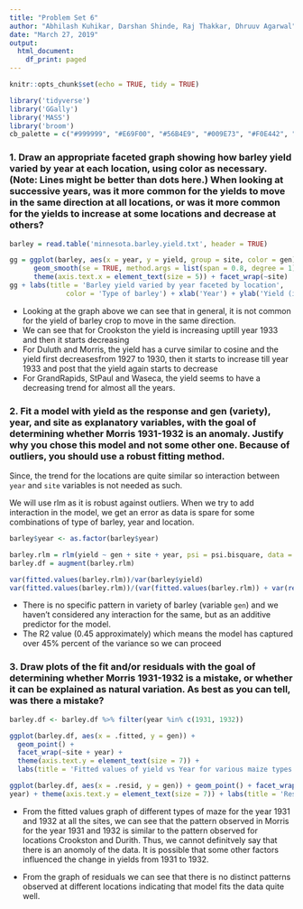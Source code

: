 ```yaml
---
title: "Problem Set 6"
author: "Abhilash Kuhikar, Darshan Shinde, Raj Thakkar, Dhruuv Agarwal"
date: "March 27, 2019"
output:
  html_document:
    df_print: paged
---
```


```r
knitr::opts_chunk$set(echo = TRUE, tidy = TRUE)
```


```r

library('tidyverse')
library('GGally')
library('MASS')
library('broom')
cb_palette = c("#999999", "#E69F00", "#56B4E9", "#009E73", "#F0E442", "#0072B2", "#D55E00", "#CC79A7")

```

### 1. Draw an appropriate faceted graph showing how barley yield varied by year at each location, using color as necessary. (Note: Lines might be better than dots here.) When looking at successive years, was it more common for the yields to move in the same direction at all locations, or was it more common for the yields to increase at some locations and decrease at others?

```r

barley = read.table('minnesota.barley.yield.txt', header = TRUE)

gg = ggplot(barley, aes(x = year, y = yield, group = site, color = gen)) + geom_point() + 
      geom_smooth(se = TRUE, method.args = list(span = 0.8, degree = 1)) + 
      theme(axis.text.x = element_text(size = 5)) + facet_wrap(~site)
gg + labs(title = 'Barley yield varied by year faceted by location',
              color = 'Type of barley') + xlab('Year') + ylab('Yield (in bushels per acre)')

```

* Looking at the graph above we can see that in general, it is not common for the yield of barley crop to move in the same direction.
* We can see that for Crookston the yield is increasing uptill year 1933 and then it starts decreasing
* For Duluth and Morris, the yield has a curve similar to cosine and the yield first decreasesfrom 1927 to 1930, then it starts to increase till year 1933 and post that the yield again starts to decrease
* For GrandRapids, StPaul and Waseca, the yield seems to have a decreasing trend for almost all the years.

### 2. Fit a model with yield as the response and gen (variety), year, and site as explanatory variables, with the goal of determining whether Morris 1931-1932 is an anomaly. Justify why you chose this model and not some other one. Because of outliers, you should use a robust fitting method.

Since, the trend for the locations are quite similar so interaction between `year` and `site` variables is not needed as such.

We will use rlm as it is robust against outliers. When we try to add interaction in the model, we get an error as data is spare for some combinations of type of barley, year and location.


```r

barley$year <- as.factor(barley$year)

barley.rlm = rlm(yield ~ gen + site + year, psi = psi.bisquare, data = barley)
barley.df = augment(barley.rlm)

var(fitted.values(barley.rlm))/var(barley$yield)
var(fitted.values(barley.rlm))/(var(fitted.values(barley.rlm)) + var(residuals(barley.rlm)))

```

* There is no specific pattern in variety of barley (variable `gen`) and we haven't considered any interaction for the same, but as an additive predictor for the model.
* The R2 value (0.45 approximately) which means the model has captured over 45% percent of the variance so we can proceed

### 3. Draw plots of the fit and/or residuals with the goal of determining whether Morris 1931-1932 is a mistake, or whether it can be explained as natural variation. As best as you can tell, was there a mistake?



```r

barley.df <- barley.df %>% filter(year %in% c(1931, 1932))

ggplot(barley.df, aes(x = .fitted, y = gen)) + 
  geom_point() + 
  facet_wrap(~site + year) +
  theme(axis.text.y = element_text(size = 7)) + 
  labs(title = 'Fitted values of yield vs Year for various maize types at all locations')

```


```r


ggplot(barley.df, aes(x = .resid, y = gen)) + geom_point() + facet_wrap(~site +
year) + theme(axis.text.y = element_text(size = 7)) + labs(title = 'Residuals for yield vs Year for various maize types at all locations')

```

* From the fitted values graph of different types of maze for the year 1931 and 1932 at all the sites, we can see that the pattern observed in Morris for the year 1931 and 1932 is similar to the pattern observed for locations Crookston and Durith. Thus, we cannot definitvely say that there is an anomoly of the data. It is possible that some other factors influenced the change in yields from 1931 to 1932.

* From the graph of residuals we can see that there is no distinct patterns observed at different locations indicating that model fits the data quite well.